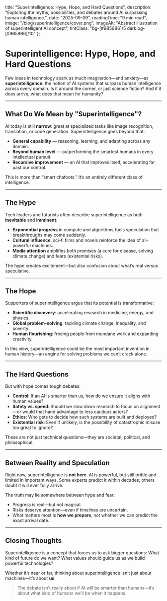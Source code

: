   title: "Superintelligence: Hype, Hope, and Hard Questions",
  description: "Exploring the myths, possibilities, and debates around AI surpassing human intelligence.",
  date: "2025-09-09",
  readingTime: "9 min read",
  image: "/blog/superintelligence/cover.png",
  imageAlt: "Abstract illustration of superintelligent AI concept",
  tintClass: "bg-[#9B59B6]/5 dark:bg-[#9B59B6]/10"
};

# Superintelligence: Hype, Hope, and Hard Questions

Few ideas in technology spark as much imagination—and anxiety—as **superintelligence**: the notion of AI systems that surpass human intelligence across every domain. Is it around the corner, or just science fiction? And if it does arrive, what does that mean for humanity?

---

## What Do We Mean by "Superintelligence"?

AI today is still **narrow**: great at specialized tasks like image recognition, translation, or code generation. Superintelligence goes beyond that:  

* **General capability** — reasoning, learning, and adapting across any domain.  
* **Beyond human level** — outperforming the smartest humans in every intellectual pursuit.  
* **Recursive improvement** — an AI that improves itself, accelerating far past our control.  

This is more than “smart chatbots.” It’s an entirely different class of intelligence.

---

## The Hype

Tech leaders and futurists often describe superintelligence as both **inevitable** and **imminent**:  

* **Exponential progress** in compute and algorithms fuels speculation that breakthroughs may come suddenly.  
* **Cultural influence**: sci-fi films and novels reinforce the idea of all-powerful machines.  
* **Media attention** amplifies both promises (a cure for disease, solving climate change) and fears (existential risks).  

The hype creates excitement—but also confusion about what’s real versus speculative.

---

## The Hope

Supporters of superintelligence argue that its potential is transformative:  

* **Scientific discovery**: accelerating research in medicine, energy, and physics.  
* **Global problem-solving**: tackling climate change, inequality, and poverty.  
* **Human flourishing**: freeing people from mundane work and expanding creativity.  

In this view, superintelligence could be the most important invention in human history—an engine for solving problems we can’t crack alone.

---

## The Hard Questions

But with hope comes tough debates:  

* **Control**: If an AI is smarter than us, how do we ensure it aligns with human values?  
* **Safety vs. speed**: Should we slow down research to focus on alignment—or would that hand advantage to less cautious actors?  
* **Ethics**: Who gets to decide how such systems are built and deployed?  
* **Existential risk**: Even if unlikely, is the possibility of catastrophic misuse too great to ignore?  

These are not just technical questions—they are societal, political, and philosophical.

---

## Between Reality and Speculation

Right now, superintelligence is **not here**. AI is powerful, but still brittle and limited in important ways. Some experts predict it within decades; others doubt it will ever fully arrive.  

The truth may lie somewhere between hype and fear:  

* Progress is real—but not magical.  
* Risks deserve attention—even if timelines are uncertain.  
* What matters most is **how we prepare**, not whether we can predict the exact arrival date.  

---

## Closing Thoughts

Superintelligence is a concept that forces us to ask bigger questions: What kind of future do we want? What values should guide us as we build powerful technologies?  

Whether it’s near or far, thinking about superintelligence isn’t just about machines—it’s about **us**.  

> The debate isn’t really about if AI will be smarter than humans—it’s about what kind of humans we’ll be when it happens.
